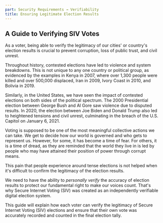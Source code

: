 ```yaml
---
part: Security Requirements → Verifiability
title: Ensuring Legitimate Election Results
---
```


## A Guide to Verifying SIV Votes

As a voter, being able to verify the legitimacy of our cities' or country's election results is crucial to prevent corruption, loss of public trust, and civil unrest.

Throughout history, contested elections have led to violence and system breakdowns. This is not unique to any one country or political group, as evidenced by the examples in Kenya in 2007, where over 1,300 people were killed and over 500,000 displaced, Iran in 2009, Ivory Coast in 2010, and Bolivia in 2019.

Similarly, in the United States, we have seen the impact of contested elections on both sides of the political spectrum. The 2000 Presidential election between George Bush and Al Gore saw violence due to disputed results. In 2020, the election between Joe Biden and Donald Trump also led to heightened tensions and civil unrest, culminating in the breach of the U.S. Capitol on January 6, 2021.

Voting is supposed to be one of the most meaningful collective actions we can take. We get to decide how our world is governed and who gets to represent us. However, for some, it has become a time of fear. For others, it is a time of dread, as they are reminded that the world they live in is led by people who may have attained their position of power through corrupt means.

This pain that people experience around tense elections is not helped when it's difficult to confirm the legitimacy of the election results.

We need to have the ability to _personally verify_ the accuracy of election results to protect our fundamental right to make our voices count. That's why Secure Internet Voting (SIV) was created as an independently verifiable digital election system.

This guide will explain how each voter can verify the legitimacy of Secure Internet Voting (SIV) elections and ensure that their own vote was accurately recorded and counted in the final election tally.
